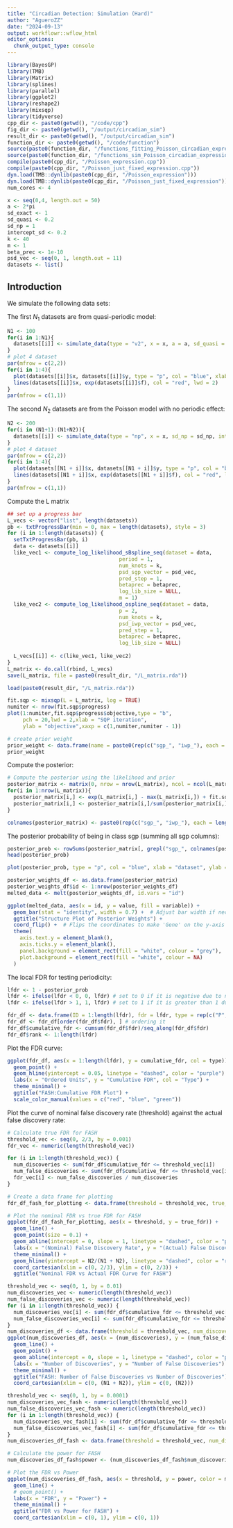 ```yaml
---
title: "Circadian Detection: Simulation (Hard)"
author: "AgueroZZ"
date: "2024-09-13"
output: workflowr::wflow_html
editor_options:
  chunk_output_type: console
---
```



```r
library(BayesGP)
library(TMB)
library(Matrix)
library(splines)
library(parallel)
library(ggplot2)
library(reshape2)
library(mixsqp)
library(tidyverse)
cpp_dir <- paste0(getwd(), "/code/cpp")
fig_dir <- paste0(getwd(), "/output/circadian_sim")
result_dir <- paste0(getwd(), "/output/circadian_sim")
function_dir <- paste0(getwd(), "/code/function")
source(paste0(function_dir, "/functions_fitting_Poisson_circadian_expression.R"))
source(paste0(function_dir, "/functions_sim_Poisson_circadian_expression.R"))
compile(paste0(cpp_dir, "/Poisson_expression.cpp"))
compile(paste0(cpp_dir, "/Poisson_just_fixed_expression.cpp"))
dyn.load(TMB::dynlib(paste0(cpp_dir, "/Poisson_expression")))
dyn.load(TMB::dynlib(paste0(cpp_dir, "/Poisson_just_fixed_expression")))
num_cores <- 4
```

```r
x <- seq(0,4, length.out = 50)
a <- 2*pi
sd_exact <- 1
sd_quasi <- 0.2
sd_np = 1
intercept_sd <- 0.2
k <- 40
m <- 1
beta_prec <- 1e-10
psd_vec <- seq(0, 1, length.out = 11)
datasets <- list()
```


## Introduction

We simulate the following data sets:

The first $N_1$ datasets are from quasi-periodic model:

```r
N1 <- 100
for(i in 1:N1){
  datasets[[i]] <- simulate_data(type = "v2", x = x, a = a, sd_quasi = sd_quasi, sd_exact = sd_exact, intercept_sd = intercept_sd)
}
# plot 4 dataset
par(mfrow = c(2,2))
for(i in 1:4){
  plot(datasets[[i]]$x, datasets[[i]]$y, type = "p", col = "blue", xlab = "x", ylab = "y")
  lines(datasets[[i]]$x, exp(datasets[[i]]$f), col = "red", lwd = 2)
}
par(mfrow = c(1,1))
```


The second $N_2$ datasets are from the Poisson model with no periodic effect:

```r
N2 <- 200
for(i in (N1+1):(N1+N2)){
  datasets[[i]] <- simulate_data(type = "np", x = x, sd_np = sd_np, intercept_sd = intercept_sd)
}
# plot 4 dataset
par(mfrow = c(2,2))
for(i in 1:4){
  plot(datasets[[N1 + i]]$x, datasets[[N1 + i]]$y, type = "p", col = "blue", xlab = "x", ylab = "y")
  lines(datasets[[N1 + i]]$x, exp(datasets[[N1 + i]]$f), col = "red", lwd = 2)
}
par(mfrow = c(1,1))
```


Compute the L matrix

```r
## set up a progress bar
L_vecs <- vector("list", length(datasets))
pb <- txtProgressBar(min = 0, max = length(datasets), style = 3)
for (i in 1:length(datasets)) {
  setTxtProgressBar(pb, i)
  data <- datasets[[i]]
  like_vec1 <- compute_log_likelihood_sBspline_seq(dataset = data, 
                                    period = 1, 
                                    num_knots = k, 
                                    psd_sgp_vector = psd_vec,
                                    pred_step = 1,
                                    betaprec = betaprec, 
                                    log_lib_size = NULL, 
                                    m = 1)
  like_vec2 <- compute_log_likelihood_ospline_seq(dataset = data, 
                                    p = 2, 
                                    num_knots = k, 
                                    psd_iwp_vector = psd_vec,
                                    pred_step = 1,
                                    betaprec = betaprec, 
                                    log_lib_size = NULL)
  
  L_vecs[[i]] <- c(like_vec1, like_vec2)
}
L_matrix <- do.call(rbind, L_vecs)
save(L_matrix, file = paste0(result_dir, "/L_matrix.rda"))
```

```r
load(paste0(result_dir, "/L_matrix.rda"))

fit.sqp <- mixsqp(L = L_matrix, log = TRUE)
numiter <- nrow(fit.sqp$progress)
plot(1:numiter,fit.sqp$progress$objective,type = "b",
     pch = 20,lwd = 2,xlab = "SQP iteration",
     ylab = "objective",xaxp = c(1,numiter,numiter - 1))

# create prior weight 
prior_weight <- data.frame(name = paste0(rep(c("sgp_", "iwp_"), each = length(psd_vec)), psd_vec), prior_weight = fit.sqp$x)
prior_weight
```


Compute the posterior:

```r
# Compute the posterior using the likelihood and prior
posterior_matrix <- matrix(0, nrow = nrow(L_matrix), ncol = ncol(L_matrix))
for(i in 1:nrow(L_matrix)){
  posterior_matrix[i,] <- exp(L_matrix[i,] - max(L_matrix[i,]) + fit.sqp$x)
  posterior_matrix[i,] <- posterior_matrix[i,]/sum(posterior_matrix[i,])
}
```

```r
colnames(posterior_matrix) <- paste0(rep(c("sgp_", "iwp_"), each = length(psd_vec)), psd_vec)
```

The posterior probability of being in class sgp (summing all sgp columns):

```r
posterior_prob <- rowSums(posterior_matrix[, grepl("sgp_", colnames(posterior_matrix))])
head(posterior_prob)
```

```r
plot(posterior_prob, type = "p", col = "blue", xlab = "dataset", ylab = "posterior probability")
```


```r
posterior_weights_df <- as.data.frame(posterior_matrix)
posterior_weights_df$id <- 1:nrow(posterior_weights_df)
melted_data <- melt(posterior_weights_df, id.vars = "id")

ggplot(melted_data, aes(x = id, y = value, fill = variable)) +
  geom_bar(stat = "identity", width = 0.7) +  # Adjust bar width if necessary
  ggtitle("Structure Plot of Posterior Weights") +
  coord_flip() +  # Flips the coordinates to make 'Gene' on the y-axis
  theme(
    axis.text.y = element_blank(),
    axis.ticks.y = element_blank(),  
    panel.background = element_rect(fill = "white", colour = "grey"),
    plot.background = element_rect(fill = "white", colour = NA) 
  )
```


The local FDR for testing periodicity:


```r
lfdr <- 1 - posterior_prob
lfdr <- ifelse(lfdr < 0, 0, lfdr) # set to 0 if it is negative due to numerical error
lfdr <- ifelse(lfdr > 1, 1, lfdr) # set to 1 if it is greater than 1 due to numerical error

fdr_df <- data.frame(ID = 1:length(lfdr), fdr = lfdr, type = rep(c("P", "NP"), times = c(N1,N2)))
fdr_df <- fdr_df[order(fdr_df$fdr), ] # ordering it
fdr_df$cumulative_fdr <- cumsum(fdr_df$fdr)/seq_along(fdr_df$fdr)
fdr_df$rank <- 1:length(lfdr)
```


Plot the FDR curve:

```r
ggplot(fdr_df, aes(x = 1:length(lfdr), y = cumulative_fdr, col = type)) +
  geom_point() +
  geom_hline(yintercept = 0.05, linetype = "dashed", color = "purple") +
  labs(x = "Ordered Units", y = "Cumulative FDR", col = "Type") +
  theme_minimal() +
  ggtitle("FASH:Cumulative FDR Plot") +
  scale_color_manual(values = c("red", "blue", "green"))
```

Plot the curve of nominal false discovery rate (threshold) against the actual false discovery rate:

```r
# Calculate true FDR for FASH
threshold_vec <- seq(0, 2/3, by = 0.001)
fdr_vec <- numeric(length(threshold_vec))

for (i in 1:length(threshold_vec)) {
  num_discoveries <- sum(fdr_df$cumulative_fdr <= threshold_vec[i])
  num_false_discoveries <- sum(fdr_df$cumulative_fdr <= threshold_vec[i] & fdr_df$type == "NP")
  fdr_vec[i] <- num_false_discoveries / num_discoveries
}

# Create a data frame for plotting
fdr_df_fash_for_plotting <- data.frame(threshold = threshold_vec, true_fdr = fdr_vec)

# Plot the nominal FDR vs true FDR for FASH
ggplot(fdr_df_fash_for_plotting, aes(x = threshold, y = true_fdr)) +
  geom_line() +
  geom_point(size = 0.1) +
  geom_abline(intercept = 0, slope = 1, linetype = "dashed", color = "purple") +
  labs(x = "(Nominal) False Discovery Rate", y = "(Actual) False Discovery Rate") +
  theme_minimal() +
  geom_hline(yintercept = N2/(N1 + N2), linetype = "dashed", color = "red") +
  coord_cartesian(xlim = c(0, 2/3), ylim = c(0, 2/3)) +
  ggtitle("Nominal FDR vs Actual FDR Curve for FASH")
```

```r
threshold_vec <- seq(0, 1, by = 0.01)
num_discoveries_vec <- numeric(length(threshold_vec))
num_false_discoveries_vec <- numeric(length(threshold_vec))
for (i in 1:length(threshold_vec)) {
  num_discoveries_vec[i] <- sum(fdr_df$cumulative_fdr <= threshold_vec[i])
  num_false_discoveries_vec[i] <- sum(fdr_df$cumulative_fdr <= threshold_vec[i] & fdr_df$type == "NP")
}
num_discoveries_df <- data.frame(threshold = threshold_vec, num_discoveries = num_discoveries_vec, num_false_discoveries = num_false_discoveries_vec)
ggplot(num_discoveries_df, aes(x = (num_discoveries), y = (num_false_discoveries))) +
  geom_line() +
  geom_point() +
  geom_abline(intercept = 0, slope = 1, linetype = "dashed", color = "purple") +
  labs(x = "Number of Discoveries", y = "Number of False Discoveries") +
  theme_minimal() +
  ggtitle("FASH: Number of False Discoveries vs Number of Discoveries") +
  coord_cartesian(xlim = c(0, (N1 + N2)), ylim = c(0, (N2)))
```


```r
threshold_vec <- seq(0, 1, by = 0.0001)
num_discoveries_vec_fash <- numeric(length(threshold_vec))
num_false_discoveries_vec_fash <- numeric(length(threshold_vec))
for (i in 1:length(threshold_vec)) {
  num_discoveries_vec_fash[i] <- sum(fdr_df$cumulative_fdr <= threshold_vec[i])
  num_false_discoveries_vec_fash[i] <- sum(fdr_df$cumulative_fdr <= threshold_vec[i] & fdr_df$type == "NP")
}
num_discoveries_df_fash <- data.frame(threshold = threshold_vec, num_discoveries = num_discoveries_vec_fash, num_false_discoveries = num_false_discoveries_vec_fash, method = "FASH")

# Calculate the power for FASH
num_discoveries_df_fash$power <- (num_discoveries_df_fash$num_discoveries-num_discoveries_df_fash$num_false_discoveries)/(N1)

# Plot the FDR vs Power
ggplot(num_discoveries_df_fash, aes(x = threshold, y = power, color = method)) +
  geom_line() +
  # geom_point() +
  labs(x = "FDR", y = "Power") +
  theme_minimal() +
  ggtitle("FDR vs Power for FASH") +
  coord_cartesian(xlim = c(0, 1), ylim = c(0, 1))
```






